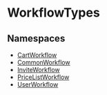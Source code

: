 
# WorkflowTypes

## Namespaces

- [CartWorkflow](WorkflowTypes/types.WorkflowTypes.CartWorkflow.mdx)
- [CommonWorkflow](WorkflowTypes/types.WorkflowTypes.CommonWorkflow.mdx)
- [InviteWorkflow](WorkflowTypes/types.WorkflowTypes.InviteWorkflow.mdx)
- [PriceListWorkflow](WorkflowTypes/types.WorkflowTypes.PriceListWorkflow.mdx)
- [UserWorkflow](WorkflowTypes/types.WorkflowTypes.UserWorkflow.mdx)
